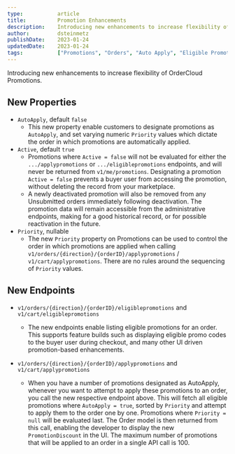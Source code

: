 ```yaml
---
type:           article
title:          Promotion Enhancements
description:    Introducing new enhancements to increase flexibility of OrderCloud Promotions.
author:         dsteinmetz
publishDate:    2023-01-24
updatedDate:    2023-01-24    
tags:           ["Promotions", "Orders", "Auto Apply", "Eligible Promotions"]
---
```


Introducing new enhancements to increase flexibility of OrderCloud Promotions.

## New Properties
- `AutoApply`, default `false`
    - This new property enable customers to designate promotions as `AutoApply`, and set varying numeric `Priority` values which dictate the order in which promotions are automatically applied. 
- `Active`, default `true`
    - Promotions where `Active = false` will not be evaluated for either the `.../applypromotions` or `.../eligiblepromotions` endpoints, and will never be returned from `v1/me/promotions`. Designating a promotion `Active = false` prevents a buyer user from accessing the promotion, without deleting the record from your marketplace. 
    - A newly deactivated promotion will also be removed from any Unsubmitted orders immediately following deactivation. The promotion data will remain accessible from the administrative endpoints, making for a good historical record, or for possible reactivation in the future. 
- `Priority`, nullable
    - The new `Priority` property on Promotions can be used to control the order in which promotions are applied when calling `v1/orders/{direction}/{orderID}/applypromotions` / `v1/cart/applypromotions`. There are no rules around the sequencing of `Priority` values.

## New Endpoints
- `v1/orders/{direction}/{orderID}/eligiblepromotions` and `v1/cart/eligiblepromotions`
    - The new endpoints enable listing eligible promotions for an order. This supports feature builds such as displaying eligible promo codes to the buyer user during checkout, and many other UI driven promotion-based enhancements.

- `v1/orders/{direction}/{orderID}/applypromotions` and `v1/cart/applypromotions`
    - When you have a number of promotions designated as AutoApply, whenever you want to attempt to apply these promotions to an order, you call the new respective endpoint above. This will fetch all eligible promotions where `AutoApply = true`, sorted by `Priority` and attempt to apply them to the order one by one. Promotions where `Priority = null` will be evaluated last. The Order model is then returned from this call, enabling the developer to display the new `PromotionDiscount` in the UI. The maximum number of promotions that will be applied to an order in a single API call is 100.